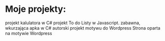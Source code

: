 # Moje projekty:
<ProjectCard title="Kalkulator" link="https://github.com/hakue1990/WSB/blob/master/New%20Calculator.rar" bg="linear-gradient(to right, #D4145A 0%, #FBB03B 100%)">
projekt kalulatora w C#
</ProjectCard>

<ProjectCard title="To do Lista" link="https://github.com/hakue1990/JS/tree/master/Todo-List/Todo%20List" bg="linear-gradient(to left, #D4145A 0%, #FBB03B 100%)">
projekt To do Listy w Javascript.
</ProjectCard>

<ProjectCard title="Hydra virus" link="https://github.com/hakue1990/hck/blob/master/Hydra.rar" bg="linear-gradient(to left, #D4145A 0%, #FBB03B 100%)">
zabawna, wkurzająca apka w C#
</ProjectCard>

<ProjectCard title="WordPress template" link="http://marioturobosfotografia.com/" bg="linear-gradient(to left, #D4145A 0%, #FBB03B 100%)">
autorski projekt motywu do Wordpress
</ProjectCar>

<ProjectCard title="WordPress template" link="http://euroekopak.pl/" bg="linear-gradient(to left, #D4145A 0%, #FBB03B 100%)">
Strona oparta na motywie Wordpress
</ProjectCar>